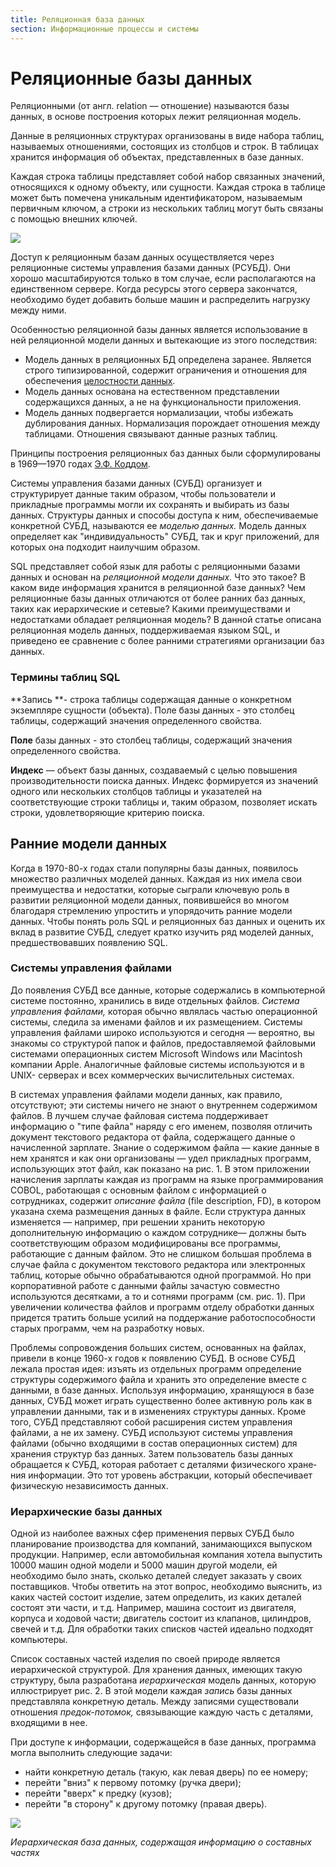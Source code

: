 ```yaml
---
title: Реляционная база данных
section: Информационные процессы и системы
---
```


# Реляционные базы данных

Реляционными (от англ. relation — отношение) называются базы данных, в основе построения которых лежит реляционная модель.

Данные в реляционных структурах организованы в виде набора таблиц, называемых отношениями, состоящих из столбцов и строк. В таблицах хранится информация об объектах, представленных в базе данных.

Каждая строка таблицы представляет собой набор связанных значений, относящихся к одному объекту, или сущности. Каждая строка в таблице может быть помечена уникальным идентификатором, называемым первичным ключом, а строки из нескольких таблиц могут быть связаны с помощью внешних ключей.

![](https://res.cloudinary.com/dzfsp6wbp/image/upload/v1654022149/relation-database_x1lhcx.svg)

Доступ к реляционным базам данных осуществляется через реляционные системы управления базами данных (РСУБД). Они хорошо масштабируются только в том случае, если располагаются на единственном сервере. Когда ресурсы этого сервера закончатся, необходимо будет добавить больше машин и распределить нагрузку между ними.

Особенностью реляционной базы данных является использование в ней реляционной модели данных и вытекающие из этого последствия:

*   Модель данных в реляционных БД определена заранее. Является строго типизированной, содержит ограничения и отношения для обеспечения [целостности данных](https://wiki.loginom.ru/articles/data-integrity.html).
*   Модель данных основана на естественном представлении содержащихся данных, а не на функциональности приложения.
*   Модель данных подвергается нормализации, чтобы избежать дублирования данных. Нормализация порождает отношения между таблицами. Отношения связывают данные разных таблиц.

Принципы построения реляционных баз данных были сформулированы в 1969—1970 годах [Э.Ф. Коддом](https://ru.wikipedia.org/wiki/%D0%9A%D0%BE%D0%B4%D0%B4,\_%D0%AD%D0%B4%D0%B3%D0%B0%D1%80).

Системы управления базами данных (СУБД) организует и структурирует данные таким образом, чтобы пользова­тели и прикладные программы могли их сохранять и выбирать из базы данных. Структуры данных и способы доступа к ним, обеспечиваемые конкретной СУБД, называются ее *моделью данных.* Модель данных определяет как "индивидуальность" СУБД, так и круг приложений, для которых она подходит наилучшим образом.

SQL представляет собой язык для работы с реляционными базами данных и ос­нован на *реляционной модели данных.* Что это такое? В каком виде информация хранится в реляционной базе данных? Чем реляционные базы данных отличаются от более ранних баз данных, таких как иерархические и сетевые? Какими пре­имуществами и недостатками обладает реляционная модель? В данной статье опи­сана реляционная модель данных, поддерживаемая языком SQL, и приведено ее сравнение с более ранними стратегиями организации баз данных.

### Термины таблиц SQL

**Запись **- строка таблицы содержащая данные о
конкретном экземпляре сущности (объекта).
Поле базы данных - это столбец таблицы,
содержащий значения определенного
свойства.

**Поле** базы данных - это столбец таблицы,
содержащий значения определенного
свойства.


**Индекс** — объект базы данных, создаваемый с
целью повышения производительности поиска
данных. Индекс формируется из значений
одного или нескольких столбцов таблицы и
указателей на соответствующие строки
таблицы и, таким образом, позволяет искать
строки, удовлетворяющие критерию поиска.

## Ранние модели данных

Когда в 1970-80-х годах стали популярны базы данных, появилось множество различных моделей данных. Каждая из них имела свои преимущества и недостат­ки, которые сыграли ключевую роль в развитии реляционной модели данных, появившейся во многом благодаря стремлению упростить и упорядочить ранние модели данных. Чтобы понять роль SQL и реляционных баз данных и оценить их вклад в развитие СУБД, следует кратко изучить ряд моделей данных, предшество­вавших появлению SQL.

### Системы управления файлами

До появления СУБД все данные, которые содержались в компьютерной системе постоянно, хранились в виде отдельных файлов. *Система управления файлами,* ко­торая обычно являлась частью операционной системы, следила за именами фай­лов и их размещением. Системы управления файлами широко используются и се­годня — вероятно, вы знакомы со структурой папок и файлов, предоставляемой файловыми системами операционных систем Microsoft Windows или Macintosh компании Apple. Аналогичные файловые системы используются и в UNIX- серверах и всех коммерческих вычислительных системах.

В системах управления файлами модели данных, как правило, отсутствуют; эти системы ничего не знают о внутреннем содержимом файлов. В лучшем случае фай­ловая система поддерживает информацию о "типе файла" наряду с его именем, по­зволяя отличить документ текстового редактора от файла, содержащего данные о начисленной зарплате. Знание о содержимом файла — какие данные в нем хранятся и как они организованы — удел прикладных программ, использующих этот файл, как показано на рис. 1. В этом приложении начисления зарплаты каждая из про­грамм на языке программирования COBOL, работающая с основным файлом с ин­формацией о сотрудниках, содержит *описание файла* (file description, FD), в котором указана схема размещения данных в файле. Если структура данных изменяется — например, при решении хранить некоторую дополнительную информацию о каж­дом сотруднике— должны быть соответствующим образом модифицированы все программы, работающие с данным файлом. Это не слишком большая проблема в случае файла с документом текстового редактора или электронных таблиц, кото­рые обычно обрабатываются одной программой. Но при корпоративной работе с данными файлы зачастую совместно используются десятками, а то и сотнями про­грамм (см. рис. 1). При увеличении количества файлов и программ отделу обра­ботки данных придется тратить больше усилий на поддержание работоспособности старых программ, чем на разработку новых.

Проблемы сопровождения больших систем, основанных на файлах, привели в конце 1960-х годов к появлению СУБД. В основе СУБД лежала простая идея: изъ­ять из отдельных программ определение структуры содержимого файла и хранить это определение вместе с данными, в базе данных. Используя информацию, хра­нящуюся в базе данных, СУБД может играть существенно более активную роль как в управлении данными, так и в изменениях структуры данных. Кроме того, СУБД представляют собой расширения систем управления файлами, а не их заме­ну. СУБД используют системы управления файлами (обычно входящими в состав операционных систем) для хранения структур баз данных. Затем пользователь ба­зы данных обращается к СУБД, которая работает с деталями физического хране­ния информации. Это тот уровень абстракции, который обеспечивает физическую независимость данных.

### Иерархические базы данных

Одной из наиболее важных сфер применения первых СУБД было планирова­ние производства для компаний, занимающихся выпуском продукции. Например, если автомобильная компания хотела выпустить 10000 машин одной модели и 5000 машин другой модели, ей необходимо было знать, сколько деталей следует заказать у своих поставщиков. Чтобы ответить на этот вопрос, необходимо выяс­нить, из каких частей состоит изделие, затем определить, из каких деталей состоят эти части, и т.д. Например, машина состоит из двигателя, корпуса и ходовой час­ти; двигатель состоит из клапанов, цилиндров, свечей и т.д. Для обработки таких списков частей идеально подходят компьютеры.

Список составных частей изделия по своей природе является иерархической структурой. Для хранения данных, имеющих такую структуру, была разработана *иерархическая* модель данных, которую иллюстрирует рис. 2. В этой модели каж­дая *запись* базы данных представляла конкретную деталь. Между записями суще­ствовали отношения *предок-потомок,* связывающие каждую часть с деталями, вхо­дящими в нее.

При доступе к информации, содержащейся в базе данных, программа могла выполнить следующие задачи:

*   найти конкретную деталь (такую, как левая дверь) по ее номеру;
*   перейти "вниз" к первому потомку (ручка двери);
*   перейти "вверх" к предку (кузов);
*   перейти "в сторону" к другому потомку (правая дверь).

![](https://res.cloudinary.com/dzfsp6wbp/image/upload/v1654021998/reldb_q4a1hl.jpg)

*Иерархическая база данных, содержащая информацию о составных частях*

